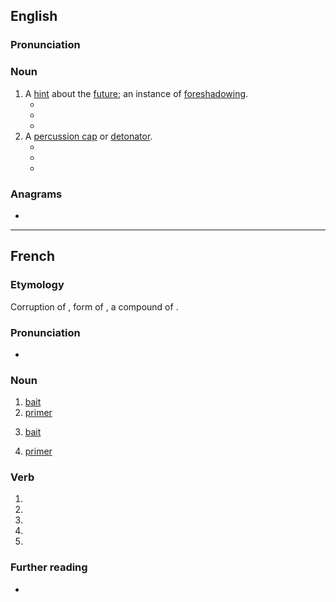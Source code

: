 {{also|amorcé}}
==English==

===Pronunciation===
{{rfp|en}}

===Noun===
{{en-noun}}

# A [[hint]] about the [[future]]; an instance of [[foreshadowing]].
#* {{quote-book|title=European Diary: 1977-1981|author=Roy Jenkins|year=1989|page=225|passage=The anti-Americanism — or anti-Carterism, because Schmidt is basically pro-American — was in a way worrying, although if the dollar crisis is such an '''amorce''' for economic and monetary union, I am prepared, up to a point, to go along with it.}}
#* {{quote-book|title=Francophone African Women Writers|author=Irène Assiba d' Almeida|year=1994|page=103|ISBN=081301302X|passage=The word mourning is such an '''amorce''', which prefigures the novel's denouement and also suggests that Jean's rejection of their daughter is tantamount to "killing" her.}}
#* {{quote-book|title=Afterlife and Narrative in Contemporary Fiction|author=Alice Bennett|year=2012|page=93|ISBN=0230364241|passage=Penelope's reference to her future awareness of this grave mistake is half proleptic and half what Genette terms an '''amorce''': the establishment of anticipation for the development of the plot through hints about future events.}}
# A [[percussion cap]] or [[detonator]].
#* {{quote-book|title=Explosives Act, 1875|author=Great Britain Home Office|year=1912|page=12|passage=In March Messrs. Philip Morris & Co., Ltd., imported without a licence a consignment of 500 imitation cigarette cases, each containing a roll of '''amorces''' arranged in such a manner that an '''amorce''' was fired each time the case was opened, and the goods were placed under dentention by the Customs.}}
#* {{quote-book|title=The Mysterious Island|author=Jules Verne|year=1918|passage=Cyrus Harding would certainly have been able to fabricate an '''amorce'''. In default of fulminate, he could easily obtain a substance similar to gun-cotton, since he had azotic acid at his disposal.}}
#* {{quote-book|title=August|author=Gerard Woodward|year=2002|page=37|ISBN=0099286920|passage=In her hand she'd held a silver pistol which she'd pointed at Aldous's head and fired five times, five sharp cracks and some blue smoke from the '''amorces''' smelling of fireworks.}}

===Anagrams===
* {{anagrams|en|Camero|ceroma}}

----

==French==
{{wikipedia|lang=fr}}

===Etymology===
Corruption of {{etyl|fro|fr}} {{m|fro|amorse}}, form of {{m|fro|amordre}}, a compound of {{m|fro|mordre}}.

===Pronunciation===
* {{IPA|/a.mɔʁs/|lang=fr}}

===Noun===
{{fr-noun|f}}

# [[bait]] {{gloss|used to catch fish}}
# [[primer]] {{gloss|substance used to start a fire}}
# {{lb|fr|figuratively}} [[bait]]
# {{lb|fr|biology}} [[primer]] {{gloss|strand}}

===Verb===
{{head|fr|verb form}}

# {{inflection of|amorcer||1|s|pres|indc|lang=fr}}
# {{inflection of|amorcer||3|s|pres|indc|lang=fr}}
# {{inflection of|amorcer||1|s|pres|subj|lang=fr}}
# {{inflection of|amorcer||1|s|pres|subj|lang=fr}}
# {{inflection of|amorcer||2|s|impr|lang=fr}}

===Further reading===
* {{R:TLFi}}